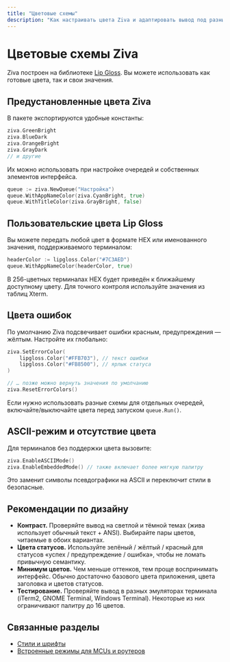```yaml
---
title: "Цветовые схемы"
description: "Как настраивать цвета Ziva и адаптировать вывод под разные терминалы"
---
```


# Цветовые схемы Ziva

Ziva построен на библиотеке [Lip Gloss](https://github.com/charmbracelet/lipgloss). Вы можете использовать как готовые цвета, так и свои значения.

## Предустановленные цвета Ziva

В пакете экспортируются удобные константы:

```go
ziva.GreenBright
ziva.BlueDark
ziva.OrangeBright
ziva.GrayDark
// и другие
```

Их можно использовать при настройке очередей и собственных элементов интерфейса.

```go
queue := ziva.NewQueue("Настройка")
queue.WithAppNameColor(ziva.CyanBright, true)
queue.WithTitleColor(ziva.GrayBright, false)
```

## Пользовательские цвета Lip Gloss

Вы можете передать любой цвет в формате HEX или именованного значения, поддерживаемого терминалом:

```go
headerColor := lipgloss.Color("#7C3AED")
queue.WithAppNameColor(headerColor, true)
```

<Info>
В 256-цветных терминалах HEX будет приведён к ближайшему доступному цвету. Для точного контроля используйте значения из таблиц Xterm.
</Info>

## Цвета ошибок

По умолчанию Ziva подсвечивает ошибки красным, предупреждения — жёлтым. Настройте их глобально:

```go
ziva.SetErrorColor(
    lipgloss.Color("#FFB703"), // текст ошибки
    lipgloss.Color("#FB8500"), // ярлык статуса
)

// … позже можно вернуть значения по умолчанию
ziva.ResetErrorColors()
```

Если нужно использовать разные схемы для отдельных очередей, включайте/выключайте цвета перед запуском `queue.Run()`.

## ASCII-режим и отсутствие цвета

Для терминалов без поддержки цвета вызовите:

```go
ziva.EnableASCIIMode()
ziva.EnableEmbeddedMode() // также включает более мягкую палитру
```

Это заменит символы псевдографики на ASCII и переключит стили в безопасные.

## Рекомендации по дизайну

- **Контраст.** Проверяйте вывод на светлой и тёмной темах (жива использует обычный текст + ANSI). Выбирайте пары цветов, читаемые в обоих вариантах.
- **Цвета статусов.** Используйте зелёный / жёлтый / красный для статусов «успех / предупреждение / ошибка», чтобы не ломать привычную семантику.
- **Минимум цветов.** Чем меньше оттенков, тем проще воспринимать интерфейс. Обычно достаточно базового цвета приложения, цвета заголовка и цветов статусов.
- **Тестирование.** Проверяйте вывод в разных эмуляторах терминала (iTerm2, GNOME Terminal, Windows Terminal). Некоторые из них ограничивают палитру до 16 цветов.

## Связанные разделы

- [Стили и шрифты](/ru/customization/styling)
- [Встроенные режимы для MCUs и роутеров](/ru/customization/embedded-systems)
